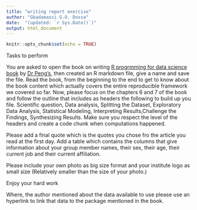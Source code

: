 ```yaml
---
title: "writing report exercise"
author: "Gbadamassi G.O. Dossa"
date:  "(updated: `r Sys.Date()`)"
output: html_document
---
```


```r
knitr::opts_chunk$set(echo = TRUE)
```

Tasks to perform

You are asked to open the book on writing [R progrmming for data science book](https://leanpub.com/rprogramming) by [Dr Peng's](https://rdpeng.org/), then created  an R markdown file, give a name and save the file.
Read the book, from the beginning to the end to get to know about the book content which actually covers the entire reproducible framework we covered so far.
Now, please focus on the chapters 6 and 7 of the book and follow the outline that includes as headers the following to build up you file. Scientific question, Data analysis, Splitting the Dataset, Exploratory Data Analysis, Statistical Modeling, Interpreting Results,Challenge the Findings, Synthesizing Results. Make sure you respect the level of the headers and create a code chunk when computations happened.

Please add a final quote which is the quotes you chose fro the article you read at the first day.
Add a table which contains the columns that give information about your group member names, their sex, their age, their current job and their current affiliation.

Please include your own photo as big size format and your institute logo as small size (Relatively smaller than the size of your photo.)

Enjoy your hard work

Where, the author mentioned about the data available to use please use an hyperlink to link that data to the package mentioned in the book.
